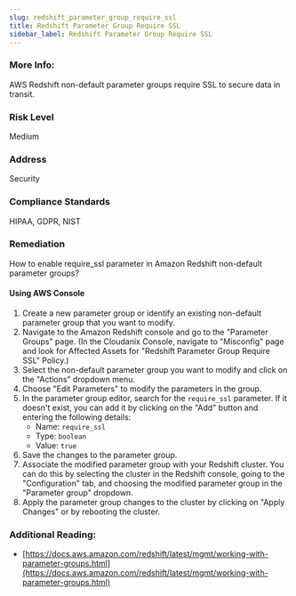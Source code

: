 ```yaml
---
slug: redshift_parameter_group_require_ssl
title: Redshift Parameter Group Require SSL
sidebar_label: Redshift Parameter Group Require SSL
---
```


### More Info:

AWS Redshift non-default parameter groups require SSL to secure data in transit.

### Risk Level

Medium

### Address

Security

### Compliance Standards

HIPAA, GDPR, NIST

### Remediation

How to enable require_ssl parameter in Amazon Redshift non-default parameter groups?

#### Using AWS Console

1. Create a new parameter group or identify an existing non-default parameter group that you want to modify.
2. Navigate to the Amazon Redshift console and go to the "Parameter Groups" page.
    (In the Cloudanix Console, navigate to "Misconfig" page and look for Affected Assets for "Redshift Parameter Group Require SSL" Policy.)
3. Select the non-default parameter group you want to modify and click on the "Actions" dropdown menu.
4. Choose "Edit Parameters" to modify the parameters in the group.
5. In the parameter group editor, search for the `require_ssl` parameter. If it doesn't exist, you can add it by clicking on the "Add" button and entering the following details:
   - Name: `require_ssl`
   - Type: `boolean`
   - Value: `true`
6. Save the changes to the parameter group.
7. Associate the modified parameter group with your Redshift cluster. You can do this by selecting the cluster in the Redshift console, going to the "Configuration" tab, and choosing the modified parameter group in the "Parameter group" dropdown.
8. Apply the parameter group changes to the cluster by clicking on "Apply Changes" or by rebooting the cluster.

### Additional Reading:

- [https://docs.aws.amazon.com/redshift/latest/mgmt/working-with-parameter-groups.html](https://docs.aws.amazon.com/redshift/latest/mgmt/working-with-parameter-groups.html) 

